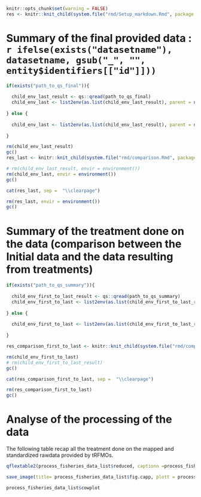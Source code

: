 ```r

knitr::opts_chunk$set(warning = FALSE)
res <- knitr::knit_child(system.file("rmd/Setup_markdown.Rmd", package = "CWP.dataset"), quiet = TRUE, envir = environment())

```

# Summary of the final provided data : `r ifelse(exists("datasetname"), datasetname, gsub("_", "", entity$identifiers[["id"]]))`

```r

if(exists("path_to_qs_final")){
  
  child_env_last_result <- qs::qread(path_to_qs_final)
  child_env_last <- list2env(as.list(child_env_last_result), parent = new.env())
  
} else {
  
  child_env_last <- list2env(as.list(child_env_last_result), parent = new.env())
  
}
```


```r

rm(child_env_last_result)
gc()
res_last <- knitr::knit_child(system.file("rmd/comparison.Rmd", package = "CWP.dataset"), quiet = TRUE, envir = child_env_last)

# rm(child_env_last_result, envir = environment())
rm(child_env_last, envir = environment())
gc()

```

```r

cat(res_last, sep =  "\\clearpage")

```


```r

rm(res_last, envir = environment())
gc()

```

\clearpage

# Summary of the treatment done on the data (comparison between the Initial data and the data resulting from treatments)

```r

if(exists("path_to_qs_summary")){
  
  child_env_first_to_last_result <- qs::qread(path_to_qs_summary)
  child_env_first_to_last <- list2env(as.list(child_env_first_to_last_result), parent = new.env())
  
} else {
  
  child_env_first_to_last <- list2env(as.list(child_env_first_to_last_result), parent = new.env())
  
}

```

```r


res_comparison_first_to_last <- knitr::knit_child(system.file("rmd/comparison.Rmd", package = "CWP.dataset"), quiet = TRUE, envir = child_env_first_to_last)

rm(child_env_first_to_last)
# rm(child_env_first_to_last_result)
gc()

```


```r

cat(res_comparison_first_to_last, sep =  "\\clearpage")

```


```r

rm(res_comparison_first_to_last)
gc()

```

\clearpage


# Analyse of the processing of the data

The following table recap all the treatment done on the mapped and standardized rawdata provided by tRFMOs.

```r

qflextable2(process_fisheries_data_list$reduced, captionn =process_fisheries_data_list$fig.capp, columns_to_color = process_fisheries_data_list$columns_to_color,  pgwidth = 6, save_folder = "Summary", fig.pathinside = fig.path)

```

```r

save_image(title= process_fisheries_data_list$fig.capp, plott = process_fisheries_data_list$cowplot, folder = "Summary", fig.pathinside = fig.path)

```


```r

process_fisheries_data_list$cowplot

```
